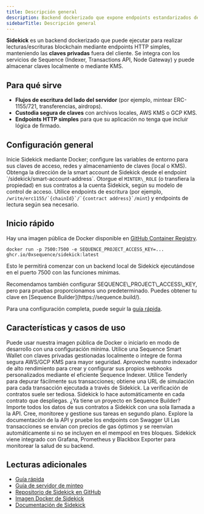 ```yaml
---
title: Descripción general
description: Backend dockerizado que expone endpoints estandarizados de lectura/escritura blockchain con gestión segura de claves, construido sobre la infraestructura de Sequence.
sidebarTitle: Descripción general
---
```


**Sidekick** es un backend dockerizado que puede ejecutar para realizar lecturas/escrituras blockchain mediante endpoints HTTP simples, manteniendo las **claves privadas** fuera del cliente. Se integra con los servicios de Sequence (Indexer, Transactions API, Node Gateway) y puede almacenar claves localmente o mediante KMS.

## Para qué sirve

- **Flujos de escritura del lado del servidor** (por ejemplo, mintear ERC-1155/721, transferencias, airdrops).
- **Custodia segura de claves** con archivos locales, AWS KMS o GCP KMS.
- **Endpoints HTTP simples** para que su aplicación no tenga que incluir lógica de firmado.

## Configuración general

<Steps>
  <Step title="Ejecute el contenedor">
    Inicie Sidekick mediante Docker; configure las variables de entorno para sus claves de acceso, redes y almacenamiento de claves (local o KMS).
  </Step>

  <Step title="Obtenga la smart account">
    Obtenga la dirección de la smart account de Sidekick desde el endpoint `/sidekick/smart-account-address`.
  </Step>

  <Step title="Otorgue permisos">
    Otorgue el <code>MINTER\_ROLE</code> (o transfiera la propiedad) en sus contratos a la cuenta Sidekick, según su modelo de control de acceso.
  </Step>

  <Step title="Llame a los endpoints">
    Utilice endpoints de escritura (por ejemplo, <code>/write/erc1155/`{chainId}`/`{contract address}`/mint</code>) y endpoints de lectura según sea necesario.
  </Step>
</Steps>

## Inicio rápido
Hay una imagen pública de Docker disponible en [GitHub Container Registry](https://github.com/0xsequence/sidekick/pkgs/container/sidekick).

```shell
docker run -p 7500:7500 -e SEQUENCE_PROJECT_ACCESS_KEY=... ghcr.io/0xsequence/sidekick:latest
```

Esto le permitirá comenzar con un backend local de Sidekick ejecutándose en el puerto 7500 con las funciones mínimas.

<Note>
  Recomendamos también configurar SEQUENCE\_PROJECT\_ACCESS\_KEY, pero para pruebas proporcionamos uno predeterminado. Puedes obtener tu clave en [Sequence Builder](https://sequence.build/).
</Note>

Para una configuración completa, puede seguir la [guía rápida](/solutions/infrastructure/sidekick/quickstart).

## Características y casos de uso

<CardGroup>
  <Card horizontal title="Configuración sin complicaciones" icon="rocket">
    Puede usar nuestra imagen pública de Docker o iniciarlo en modo de desarrollo con una configuración mínima.
  </Card>

  <Card horizontal title="Opciones flexibles de wallet" icon="wallet">
    Utilice una Sequence Smart Wallet con claves privadas gestionadas localmente o integre de forma segura AWS/GCP KMS para mayor seguridad.
  </Card>

  <Card horizontal title="Gestión de webhooks" icon="wallet">
    Aproveche nuestro indexador de alto rendimiento para crear y configurar sus propios webhooks personalizados mediante el eficiente Sequence Indexer.
  </Card>

  <Card horizontal title="Integración con Tenderly" icon="bug">
    Utilice Tenderly para depurar fácilmente sus transacciones; obtiene una URL de simulación para cada transacción ejecutada a través de Sidekick.
  </Card>

  <Card horizontal title="Verificación automática de contratos" icon="circle-check">
    La verificación de contratos suele ser tediosa. Sidekick lo hace automáticamente en cada contrato que despliegas.
  </Card>

  <Card horizontal title="Integrado con Sequence Builder" icon="link">
    ¿Ya tiene un proyecto en Sequence Builder? Importe todos los datos de sus contratos a Sidekick con una sola llamada a la API.
  </Card>

  <Card horizontal title="Panel integrado de Bull MQ" icon="gauge">
    Cree, monitoree y gestione sus tareas en segundo plano.
  </Card>

  <Card horizontal title="Swagger UI" icon="book">
    Explore la documentación de la API y pruebe los endpoints con Swagger UI
  </Card>

  <Card horizontal title="Ejecución de transacciones optimizada" icon="bolt">
    Las transacciones se envían con precios de gas óptimos y se reenvían automáticamente si no se incluyen en el mempool en tres bloques.
  </Card>

  <Card horizontal title="Analítica y monitoreo" icon="heart">
    Sidekick viene integrado con Grafana, Prometheus y Blackbox Exporter para monitorear la salud de su backend.
  </Card>
</CardGroup>

## Lecturas adicionales

- [Guía rápida](/solutions/infrastructure/sidekick/quickstart)
- [Guía de servidor de minteo](/solutions/infrastructure/sidekick/minting-server)
- [Repositorio de Sidekick en GitHub](https://github.com/0xsequence/sidekick)
- [Imagen Docker de Sidekick](https://github.com/0xsequence/sidekick/pkgs/container/sidekick)
- [Documentación de Sidekick](https://github.com/0xsequence/sidekick/blob/master/README.md)